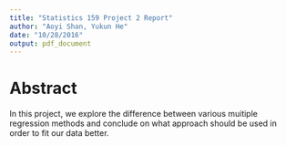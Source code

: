 ```yaml
---
title: "Statistics 159 Project 2 Report"
author: "Aoyi Shan, Yukun He"
date: "10/28/2016"
output: pdf_document
---
```


# Abstract

In this project, we explore the difference between various muitiple regression methods and conclude on what approach should be used in order to fit our data better. 

